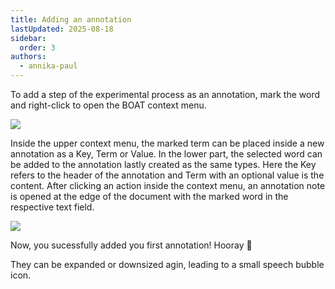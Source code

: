 ```yaml
---
title: Adding an annotation
lastUpdated: 2025-08-18
sidebar:
  order: 3
authors: 
  - annika-paul
---
```


To add a step of the experimental process as an annotation, mark the word and right-click to open the BOAT context menu.

![](@images/boat/contextmenu.svg)

Inside the upper context menu, the marked term can be placed inside a new annotation as a Key, Term or Value. In the lower part, the selected word can be added to the annotation lastly created as the same types.
Here the Key refers to the header of the annotation and Term with an optional value is the content.
After clicking an action inside the context menu, an annotation note is opened at the edge of the document with the marked word in the respective text field.

![](@images/boat/newAnno.svg)

Now, you sucessfully added you first annotation! Hooray 🎉

They can be expanded or downsized agin, leading to a small speech bubble icon.